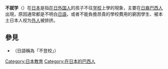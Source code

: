 {{unreferenced|time=2011-03-26T03:34:43+00:00}}
'''不就学'''（{{jpn|j=不就学|hg=ふしゅうがく|rm=fujyūgaku|f=y}}）在[[日本|日本]]是指[[在日本的外國人|在日外国人]]的孩子不往[[学校|学校]]上學的現象，主要在[[日裔巴西人|日裔巴西人]]出現，原因通常都是不明白[[日語|日語]]，或者不能負擔昂貴的學校費用的窮困學生、被本土日本人视为[[外人_(日本)|外人]]被排挤。

== 參見 ==
* {{link-en|逃學|Truancy}}（日語稱為「不登校」）

{{日本教育小作品}}

[[Category:日本教育|Category:日本教育]]
[[Category:在日本的巴西人|Category:在日本的巴西人]]